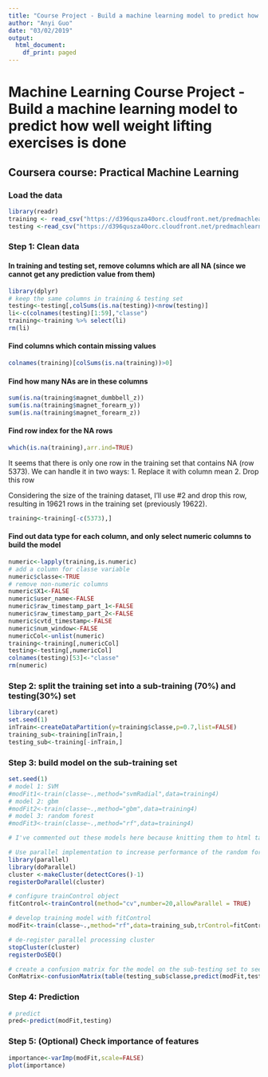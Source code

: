 ```yaml
---
title: "Course Project - Build a machine learning model to predict how well weight lifting exercises is done"
author: "Anyi Guo"
date: "03/02/2019"
output:
  html_document:
    df_print: paged
---
```


# Machine Learning Course Project - Build a machine learning model to predict how well weight lifting exercises is done
## Coursera course: Practical Machine Learning

### Load the data

```r
library(readr)
training <- read_csv("https://d396qusza40orc.cloudfront.net/predmachlearn/pml-training.csv")
testing <-read_csv("https://d396qusza40orc.cloudfront.net/predmachlearn/pml-testing.csv")
```

### Step 1: Clean data

#### In training and testing set, remove columns which are all NA (since we cannot get any prediction value from them)
```r
library(dplyr)
# keep the same columns in training & testing set
testing<-testing[,colSums(is.na(testing))<nrow(testing)]
li<-c(colnames(testing)[1:59],"classe")
training<-training %>% select(li)
rm(li)
```

#### Find columns which contain missing values
```r
colnames(training)[colSums(is.na(training))>0]
```

#### Find how many NAs are in these columns
```r
sum(is.na(training$magnet_dumbbell_z))
sum(is.na(training$magnet_forearm_y))
sum(is.na(training$magnet_forearm_z))
```

#### Find row index for the NA rows
```r
which(is.na(training),arr.ind=TRUE)
```
It seems that there is only one row in the training set that contains NA (row 5373). We can handle it in two ways:
1. Replace it with column mean
2. Drop this row

Considering the size of the training dataset, I'll use #2 and drop this row, resulting in 19621 rows in the training set (previously 19622).
```r
training<-training[-c(5373),]
```

#### Find out data type for each column, and only select numeric columns to build the model
```r
numeric<-lapply(training,is.numeric)
# add a column for classe variable
numeric$classe<-TRUE
# remove non-numeric columns
numeric$X1<-FALSE
numeric$user_name<-FALSE
numeric$raw_timestamp_part_1<-FALSE
numeric$raw_timestamp_part_2<-FALSE
numeric$cvtd_timestamp<-FALSE
numeric$num_window<-FALSE
numericCol<-unlist(numeric)
training<-training[,numericCol]
testing<-testing[,numericCol]
colnames(testing)[53]<-"classe"
rm(numeric)
```

### Step 2: split the training set into a sub-training (70%) and testing(30%) set
```r
library(caret)
set.seed(1)
inTrain<-createDataPartition(y=training$classe,p=0.7,list=FALSE)
training_sub<-training[inTrain,]
testing_sub<-training[-inTrain,]
```


### Step 3: build model on the sub-training set
```r
set.seed(1)
# model 1: SVM
#modFit1<-train(classe~.,method="svmRadial",data=training4)
# model 2: gbm
#modFit2<-train(classe~.,method="gbm",data=training4)
# model 3: random forest
#modFit3<-train(classe~.,method="rf",data=training4)

# I've commented out these models here because knitting them to html takes too much time (> 5 hours). Conslusion is that among the three models, random forest has the best performance, so we're using random forest to continue with the prediction. 

# Use parallel implementation to increase performance of the random forest model (it was taking too much time before)
library(parallel)
library(doParallel)
cluster <-makeCluster(detectCores()-1)
registerDoParallel(cluster)

# configure trainControl object
fitControl<-trainControl(method="cv",number=20,allowParallel = TRUE)

# develop training model with fitControl
modFit<-train(classe~.,method="rf",data=training_sub,trControl=fitControl)

# de-register parallel processing cluster
stopCluster(cluster)
registerDoSEQ()

# create a confusion matrix for the model on the sub-testing set to see how accurate the prediction is
ConMatrix<-confusionMatrix(table(testing_sub$classe,predict(modFit,testing_sub)))
```


### Step 4: Prediction
```r
# predict
pred<-predict(modFit,testing)
```

### Step 5: (Optional) Check importance of features
```r
importance<-varImp(modFit,scale=FALSE)
plot(importance)
```
